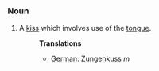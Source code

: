 ===Noun===
# A [[kiss]] which involves use of the [[tongue]].
#:'''Translations'''
#:*[[German]]: [[Zungenkuss]] ''m''